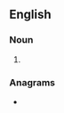 ==English==

===Noun===
{{head|en|noun form}}

# {{plural of|en|anhydride}}

===Anagrams===
* {{anagrams|en|a=addehinrsy|hydraenids}}